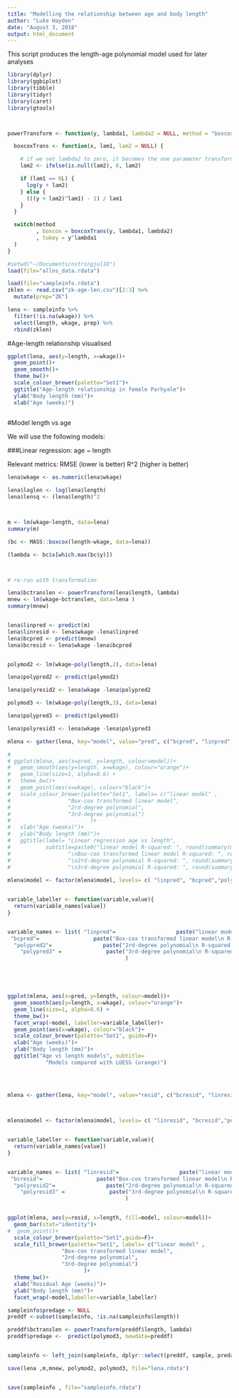 ```yaml
---
title: "Modelling the relationship between age and body length"
author: "Luke Hayden"
date: "August 3, 2018"
output: html_document
---
```


This script produces the length-age polynomial model used for later analyses


```r


library(dplyr)
library(ggbiplot)
library(tibble)
library(tidyr)
library(caret)
library(gtools)



powerTransform <- function(y, lambda1, lambda2 = NULL, method = "boxcox") {

  boxcoxTrans <- function(x, lam1, lam2 = NULL) {

    # if we set lambda2 to zero, it becomes the one parameter transformation
    lam2 <- ifelse(is.null(lam2), 0, lam2)

    if (lam1 == 0L) {
      log(y + lam2)
    } else {
      (((y + lam2)^lam1) - 1) / lam1
    }
  }

  switch(method
         , boxcox = boxcoxTrans(y, lambda1, lambda2)
         , tukey = y^lambda1
  )
}
```



```r

#setwd("~/Documents/nstringjul18")
load(file="allns_data.rdata")

load(file="sampleinfo.rdata")
zklen <- read.csv("zk-age-len.csv")[2:3] %>%
  mutate(prep="ZK")

lena <- sampleinfo %>%
  filter(!is.na(wkage)) %>%
  select(length, wkage, prep) %>%
  rbind(zklen)


```

#Age-length relationship visualised

```r



ggplot(lena, aes(y=length, x=wkage))+
  geom_point()+
  geom_smooth()+
  theme_bw()+
  scale_colour_brewer(palette="Set1")+
  ggtitle("Age-length relationship in female Parhyale")+
  ylab("Body length (mm)")+
  xlab("Age (weeks)")
  
```

#Model length vs age

We will use the following models:

###Linear regression: age ~ length

Relevant metrics: 
RMSE (lower is better)
R^2 (higher is better)

```r

lena$wkage <- as.numeric(lena$wkage)

lena$loglen <- log(lena$length)
lena$lensq <- (lena$length)^2



m <- lm(wkage~length, data=lena)
summary(m)

(bc <- MASS::boxcox(length~wkage, data=lena))

(lambda <- bc$x[which.max(bc$y)])



# re-run with transformation

lena$bctranslen <- powerTransform(lena$length, lambda)
mnew <- lm(wkage~bctranslen, data=lena )
summary(mnew)


lena$linpred <- predict(m)
lena$linresid <- lena$wkage -lena$linpred
lena$bcpred <- predict(mnew)
lena$bcresid <- lena$wkage -lena$bcpred



```



```r
polymod2 <- lm(wkage~poly(length,2), data=lena)

lena$polypred2 <- predict(polymod2)

lena$polyresid2 <- lena$wkage -lena$polypred2
````
```r
polymod3 <- lm(wkage~poly(length,3), data=lena)

lena$polypred3 <- predict(polymod3)

lena$polyresid3 <- lena$wkage -lena$polypred3
````



```r

mlena <- gather(lena, key="model", value="pred", c("bcpred", "linpred", "polypred2", "polypred3"))

# 
# ggplot(mlena, aes(x=pred, y=length, colour=model))+
#   geom_smooth(aes(y=length, x=wkage), colour="orange")+
#   geom_line(size=1, alpha=0.6) +
#   theme_bw()+
#   geom_point(aes(x=wkage), colour="black")+
#   scale_colour_brewer(palette="Set1", labels= c("linear model" ,
#                  "Box-cox transformed linear model", 
#                  "2rd-degree polynomial",
#                  "3rd-degree polynomial")
#                         )+
#   xlab("Age (weeks)")+
#   ylab("Body length (mm)")+
#   ggtitle(label= "Linear regression age vs length", 
#           subtitle=paste0("linear model R-squared: ", round(summary(m)$r.squared, 3), 
#                  "\nBox-cox transformed linear model R-squared: ", round(summary(mnew)$r.squared, 3), 
#                  "\n2rd-degree polynomial R-squared: ", round(summary(polymod2)$r.squared, 2),
#                  "\n3rd-degree polynomial R-squared: ", round(summary(polymod3)$r.squared, 3)))
  
mlena$model <- factor(mlena$model, levels= c( "linpred", "bcpred","polypred2", "polypred3"))


variable_labeller <- function(variable,value){
  return(variable_names[value])
}


variable_names <- list( "linpred"=                   paste("linear model\n R-squared: ", round(summary(m)$r.squared, 3)), 
 "bcpred"=                 paste("Box-cox transformed linear model\n R-squared: ", round(summary(mnew)$r.squared, 3)), 
  "polypred2"=                paste("2rd-degree polynomial\n R-squared: ", round(summary(polymod2)$r.squared, 2)),
    "polypred3" =              paste("3rd-degree polynomial\n R-squared: ", round(summary(polymod3)$r.squared, 3))
                                     )





ggplot(mlena, aes(x=pred, y=length, colour=model))+
  geom_smooth(aes(y=length, x=wkage), colour="orange")+
  geom_line(size=1, alpha=0.6) +
  theme_bw()+
  facet_wrap(~model, labeller=variable_labeller)+
  geom_point(aes(x=wkage), colour="black")+
  scale_colour_brewer(palette="Set1", guide=F)+
  xlab("Age (weeks)")+
  ylab("Body length (mm)")+
  ggtitle("Age vs length models", subtitle= 
            "Models compared with LOESS (orange)")
  
  
  
```


```r


mlena <- gather(lena, key="model", value="resid", c("bcresid", "linresid", "polyresid2", "polyresid3"))



mlena$model <- factor(mlena$model, levels= c( "linresid", "bcresid","polyresid2", "polyresid3"))


variable_labeller <- function(variable,value){
  return(variable_names[value])
}


variable_names <- list( "linresid"=                   paste("linear model\n R-squared: ", round(summary(m)$r.squared, 3)), 
 "bcresid"=                 paste("Box-cox transformed linear model\n R-squared: ", round(summary(mnew)$r.squared, 3)), 
  "polyresid2"=                paste("2rd-degree polynomial\n R-squared: ", round(summary(polymod2)$r.squared, 2)),
    "polyresid3" =              paste("3rd-degree polynomial\n R-squared: ", round(summary(polymod3)$r.squared, 3))
                                     )


ggplot(mlena, aes(y=resid, x=length, fill=model, colour=model))+
  geom_bar(stat="identity")+
#  geom_point()+
  scale_colour_brewer(palette="Set1",guide=F)+
  scale_fill_brewer(palette="Set1", labels= c("linear model" ,
                 "Box-cox transformed linear model", 
                 "2rd-degree polynomial",
                 "3rd-degree polynomial")
                        )+
  theme_bw()+
  xlab("Residual Age (weeks)")+
  ylab("Body length (mm)")+
  facet_wrap(~model,labeller=variable_labeller)
````


```r

sampleinfo$predage <- NULL
preddf <-subset(sampleinfo, !is.na(sampleinfo$length))

preddf$bctranslen <- powerTransform(preddf$length, lambda)
preddf$predage <-  predict(polymod3, newdata=preddf)


sampleinfo <- left_join(sampleinfo, dplyr::select(preddf, sample, predage), by="sample")


```




```r

save(lena ,m,mnew, polymod2, polymod3, file="lena.rdata")


save(sampleinfo , file="sampleinfo.rdata")

```

